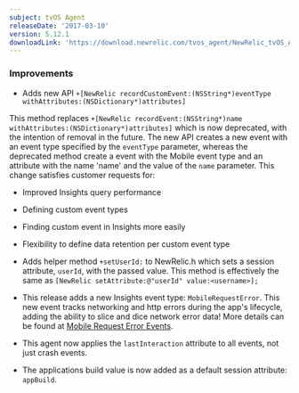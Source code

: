 ```yaml
---
subject: tvOS Agent
releaseDate: '2017-03-10'
version: 5.12.1
downloadLink: 'https://download.newrelic.com/tvos_agent/NewRelic_tvOS_Agent_5.12.1.zip'
---
```


### Improvements

* Adds new API `+[NewRelic recordCustomEvent:(NSString*)eventType withAttributes:(NSDictionary*)attributes]`

This method replaces `+[NewRelic recordEvent:(NSString*)name withAttributes:(NSDictionary*)attributes]` which is now deprecated, with the intention of removal in the future. The new API creates a new event with an event type specified by the `eventType` parameter, whereas the deprecated method create a event with the Mobile event type and an attribute with the name 'name' and the value of the `name` parameter. This change satisfies customer requests for:

* Improved Insights query performance

* Defining custom event types

* Finding custom event in Insights more easily

* Flexibility to define data retention per custom event type

* Adds helper method `+setUserId:` to NewRelic.h which sets a session attribute, `userId`, with the passed value. This method is effectively the same as `[NewRelic setAttribute:@"userId" value:<username>];`

* This release adds a new Insights event type: `MobileRequestError`. This new event tracks networking and http errors during the app's lifecycle, adding the ability to slice and dice network error data! More details can be found at [Mobile Request Error Events](https://docs.newrelic.com/docs/mobilerequesterror-events-insights).

* This agent now applies the `lastInteraction` attribute to all events, not just crash events.

* The applications build value is now added as a default session attribute: `appBuild`.
